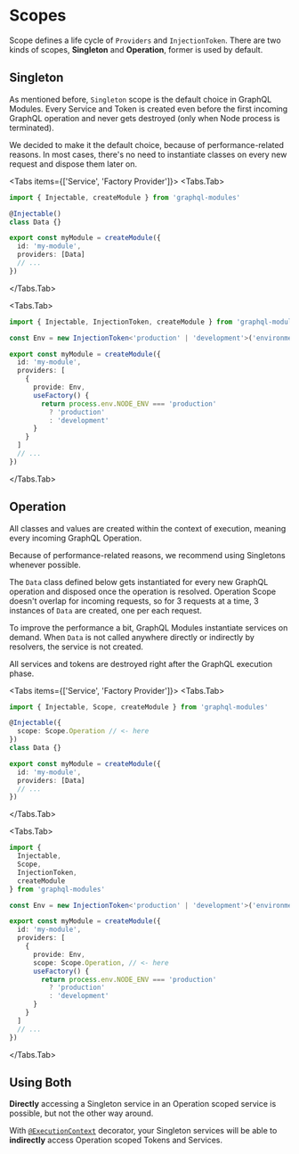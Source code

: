
# Scopes

Scope defines a life cycle of `Providers` and `InjectionToken`. There are two kinds of scopes, **Singleton** and **Operation**, former is used by default.

## Singleton

As mentioned before, `Singleton` scope is the default choice in GraphQL Modules. Every Service and Token is created even before the first incoming GraphQL operation and never gets destroyed (only when Node process is terminated).

<Callout type="warning">
  We decided to make it the default choice, because of performance-related
  reasons. In most cases, there's no need to instantiate classes on every new
  request and dispose them later on.
</Callout>

<Tabs items={['Service', 'Factory Provider']}>
<Tabs.Tab>
```ts
import { Injectable, createModule } from 'graphql-modules'

@Injectable()
class Data {}

export const myModule = createModule({
  id: 'my-module',
  providers: [Data]
  // ...
})
```
</Tabs.Tab>

<Tabs.Tab>
```ts
import { Injectable, InjectionToken, createModule } from 'graphql-modules'

const Env = new InjectionToken<'production' | 'development'>('environment')

export const myModule = createModule({
  id: 'my-module',
  providers: [
    {
      provide: Env,
      useFactory() {
        return process.env.NODE_ENV === 'production'
          ? 'production'
          : 'development'
      }
    }
  ]
  // ...
})
```
</Tabs.Tab>
</Tabs>

## Operation

All classes and values are created within the context of execution, meaning every incoming GraphQL Operation.

<Callout type="warning">
  Because of performance-related reasons, we recommend using Singletons whenever
  possible.
</Callout>

The `Data` class defined below gets instantiated for every new GraphQL operation and disposed once the operation is resolved. Operation Scope doesn't overlap for incoming requests, so for 3 requests at a time, 3 instances of `Data` are created, one per each request.

To improve the performance a bit, GraphQL Modules instantiate services on demand. When `Data` is not called anywhere directly or indirectly by resolvers, the service is not created.

All services and tokens are destroyed right after the GraphQL execution phase.

<Tabs items={['Service', 'Factory Provider']}>
<Tabs.Tab>

```ts
import { Injectable, Scope, createModule } from 'graphql-modules'

@Injectable({
  scope: Scope.Operation // <- here
})
class Data {}

export const myModule = createModule({
  id: 'my-module',
  providers: [Data]
  // ...
})
```

</Tabs.Tab>

<Tabs.Tab>
```ts
import {
  Injectable,
  Scope,
  InjectionToken,
  createModule
} from 'graphql-modules'

const Env = new InjectionToken<'production' | 'development'>('environment')

export const myModule = createModule({
  id: 'my-module',
  providers: [
    {
      provide: Env,
      scope: Scope.Operation, // <- here
      useFactory() {
        return process.env.NODE_ENV === 'production'
          ? 'production'
          : 'development'
      }
    }
  ]
  // ...
})
```
</Tabs.Tab>
</Tabs>

## Using Both

**Directly** accessing a Singleton service in an Operation scoped service is possible, but not the other way around.

With [`@ExecutionContext`](../advanced/execution-context) decorator, your Singleton services will be able to **indirectly** access Operation scoped Tokens and Services.
